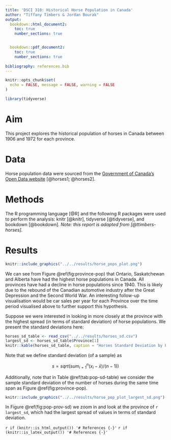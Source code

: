 ```yaml
---
title: 'DSCI 310: Historical Horse Population in Canada'
author: "Tiffany Timbers & Jordan Bourak"
output:
  bookdown::html_document2:
    toc: true
    number_sections: true


  bookdown::pdf_document2:
    toc: true
    number_sections: true
    
bibliography: references.bib
---
```


```r
knitr::opts_chunk$set(
  echo = FALSE, message = FALSE, warning = FALSE
)
```

```r
library(tidyverse)
```

# Aim

This project explores the historical population of horses in Canada between 1906 and 1972 for each province.

# Data

Horse population data were sourced from the [Government of Canada's Open Data website](http://open.canada.ca/en/open-data) [@horses1; @horses2].

# Methods

The R programming language [@R] and the following R packages were used to perform the analysis: knitr [@knitr], tidyverse [@tidyverse], and bookdown [@bookdown]. *Note: this report is adapted from [@ttimbers-horses].*

# Results

```r
knitr::include_graphics("../../results/horse_pops_plot.png")
```

We can see from Figure \@ref(fig:province-pop) that Ontario, Saskatchewan and Alberta have had the highest horse populations in Canada. All provinces have had a decline in horse populations since 1940. This is likely due to the rebound of the Canadian automotive industry after the Great Depression and the Second World War. An interesting follow-up visualisation would be car sales per year for each Province over the time period visualised above to further support this hypothesis.

Suppose we were interested in looking in more closely at the province with the highest spread (in terms of standard deviation) of horse populations. We present the standard deviations here:

```r
horses_sd_table <- read_csv("../../results/horses_sd.csv")
largest_sd <- horses_sd_table$Province[1]
knitr::kable(horses_sd_table, caption = "Horses Standard Deviation by Province")
```

Note that we define standard deviation (of a sample) as

$$s = sqrt( sum_{i = 1}^n(x_i - \bar{x}) / (n-1))$$

Additionally, note that in Table \@ref(tab:pop-sd-table) we consider the sample standard deviation of the number of horses during the same time span as Figure \@ref(fig:province-pop).

```r
knitr::include_graphics("../../results/horse_pop_plot_largest_sd.png")
```

In Figure \@ref(fig:pop-prov-sd) we zoom in and look at the province of `r largest_sd`, which had the largest spread of values in terms of standard deviation.



`r if (knitr::is_html_output()) '# References {-}'`
`r if (knitr::is_latex_output()) '# References {-}'`
